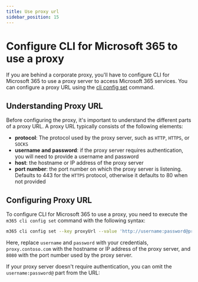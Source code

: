 ```yaml
---
title: Use proxy url
sidebar_position: 15
---
```


# Configure CLI for Microsoft 365 to use a proxy

If you are behind a corporate proxy, you'll have to configure CLI for Microsoft 365 to use a proxy server to access Microsoft 365 services. You can configure a proxy URL using the [cli config set](/docs/docs/cmd/cli/config/config-set.mdx) command.

## Understanding Proxy URL

Before configuring the proxy, it's important to understand the different parts of a proxy URL. A proxy URL typically consists of the following elements:

- **protocol**: The protocol used by the proxy server, such as `HTTP`, `HTTPS`, or `SOCKS`
- **username and password**: if the proxy server requires authentication, you will need to provide a username and password
- **host**: the hostname or IP address of the proxy server
- **port number**: the port number on which the proxy server is listening. Defaults to 443 for the `HTTPS` protocol, otherwise it defaults to 80 when not provided

## Configuring Proxy URL

To configure CLI for Microsoft 365 to use a proxy, you need to execute the `m365 cli config set` command with the following syntax:

```sh
m365 cli config set --key proxyUrl --value 'http://username:password@proxy.contoso.com:8080'`
```
Here, replace `username` and `password` with your credentials, `proxy.contoso.com` with the hostname or IP address of the proxy server, and `8080` with the port number used by the proxy server.

If your proxy server doesn't require authentication, you can omit the `username:password@` part from the URL:
